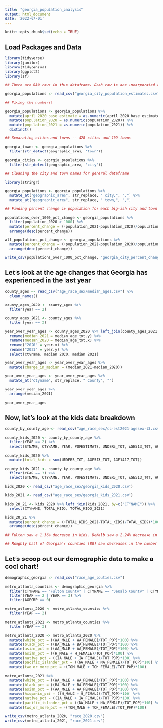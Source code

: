 ```yaml
---
title: "georgia_population_analysis"
output: html_document
date: '2022-07-01'
---
```


```r
knitr::opts_chunk$set(echo = TRUE)
```

## Load Packages and Data

```r

library(tidyverse)
library(janitor)
library(tidycensus)
library(ggplot2)
library(sf)

## There are 538 rows in this dataframe. Each row is one incorporated city or town in the state of Georgia. 

georgia_populations <- read_csv("georgia_city_population_estimates.csv")

## Fixing the numbers!

georgia_populations <- georgia_populations %>% 
  mutate(april_2020_base_estimate = as.numeric(april_2020_base_estimate)) %>%
  mutate(population_2020 = as.numeric(population_2020)) %>%
  mutate(population_2021 = as.numeric(population_2021)) %>%
  distinct()

## Separating cities and towns -- 428 cities and 109 towns

georgia_towns <- georgia_populations %>%
  filter(str_detect(geographic_area, 'town'))

georgia_cities <- georgia_populations %>%
  filter(str_detect(geographic_area, 'city'))

## Cleaning the city and town names for general dataframe 

library(stringr)

georgia_populations <- georgia_populations %>%
  mutate_at("geographic_area", str_replace, " city,", ",") %>%
  mutate_at("geographic_area", str_replace, " town,", ",")

## Finding percent change in population for each big-ish city and town -- There are 299 Georgia cities/towns that have a population of more than 1000 people

populations_over_1000_pct_change <- georgia_populations %>%
  filter(population_2020 > 1000) %>%
  mutate(percent_change = ((population_2021-population_2020)/population_2020)*100) %>%
  arrange(desc(percent_change))

all_populations_pct_change <- georgia_populations %>%
  mutate(percent_change = ((population_2021-population_2020)/population_2020)*100) %>%
  arrange(desc(percent_change))

write_csv(populations_over_1000_pct_change, "georgia_city_percent_change.csv")

```


## Let's look at the age changes that Georgia has experienced in the last year


```r

county_ages <- read_csv("age_race_sex/median_ages.csv") %>%
  clean_names()

county_ages_2020 <- county_ages %>%
  filter(year == 2)

county_ages_2021 <- county_ages %>%
  filter(year == 3)

year_over_year_ages <- county_ages_2020 %>% left_join(county_ages_2021, by=c("ctyname")) %>%
  rename(median_2021 = median_age_tot.y) %>%
  rename(median_2020 = median_age_tot.x) %>%
  rename("2020" = year.x) %>%
  rename("2021" = year.y) %>%
  select(ctyname, median_2020, median_2021)

year_over_year_ages <- year_over_year_ages %>%
  mutate(change_in_median = (median_2021-median_2020)) 

year_over_year_ages <- year_over_year_ages %>%
  mutate_at("ctyname", str_replace, " County", "")

year_over_year_ages %>%
  arrange(median_2021)

year_over_year_ages

```

## Now, let's look at the kids data breakdown


```r

county_by_county_age <- read_csv("age_race_sex/cc-est2021-agesex-13.csv")

county_kids_2020 <- county_by_county_age %>%
  filter(YEAR == 2) %>%
  select(STNAME, CTYNAME, YEAR, POPESTIMATE, UNDER5_TOT, AGE513_TOT, AGE1417_TOT)

county_kids_2020 %>%
  mutate(total_kids = sum(UNDER5_TOT, AGE513_TOT, AGE1417_TOT))

county_kids_2021 <- county_by_county_age %>%
  filter(YEAR == 3) %>%
  select(STNAME, CTYNAME, YEAR, POPESTIMATE, UNDER5_TOT, AGE513_TOT, AGE1417_TOT)

kids_2020 <- read_csv("age_race_sex/georgia_kids_2020.csv")

kids_2021 <- read_csv("age_race_sex/georgia_kids_2021.csv")

kids_20_21 <- kids_2020 %>% left_join(kids_2021, by=c("CTYNAME")) %>%
  select(CTYNAME, TOTAL_KIDS, TOTAL_KIDS_2021)

kids_20_21 %>%
  mutate(percent_change = ((TOTAL_KIDS_2021-TOTAL_KIDS)/TOTAL_KIDS)*100) %>%
  arrange(desc(percent_change))

## Fulton saw a 1.36% decrease in kids. DeKalb saw a 2.24% decrease in kids. Cobb saw a 1.72% decrease in kids. Gwinnett saw a .7% decrease and 

## Roughly half of Georgia's counties (88) saw decreases in the number of children in the last year. This includes decreases among all five core counties. 

```

## Let's scoop out our demographic data to make a cool chart!

```r

demographic_georgia <- read_csv("race_age_couties.csv")

metro_atlanta_counties <- demographic_georgia %>%
  filter(CTYNAME == "Fulton County" | CTYNAME == "DeKalb County" | CTYNAME == "Gwinnett County" | CTYNAME == "Clayton County" | CTYNAME == "Cobb County") %>%
  filter(YEAR == 2 | YEAR == 3) %>%
  filter(AGEGRP == 0)

metro_atlanta_2020 <- metro_atlanta_counties %>%
  filter(YEAR == 2)

metro_atlanta_2021 <- metro_atlanta_counties %>%
  filter(YEAR == 3)

metro_atlanta_2020 <- metro_atlanta_2020 %>%
  mutate(white_pct = ((WA_MALE + WA_FEMALE)/TOT_POP)*100) %>%
  mutate(black_pct = ((BA_MALE + BA_FEMALE)/TOT_POP)*100) %>%
  mutate(asian_pct = ((AA_MALE + AA_FEMALE)/TOT_POP)*100) %>%
  mutate(asian_pct = ((H_MALE + H_FEMALE)/TOT_POP)*100) %>% 
  mutate(native_pct = ((IA_MALE + IA_FEMALE)/TOT_POP)*100) %>%
  mutate(pacific_islander_pct = ((NA_MALE + NA_FEMALE)/TOT_POP)*100) %>%
  mutate(two_or_more_pct = ((TOM_MALE + TOM_FEMALE)/TOT_POP)*100)

metro_atlanta_2021 %>%
  mutate(white_pct = ((WA_MALE + WA_FEMALE)/TOT_POP)*100) %>%
  mutate(black_pct = ((BA_MALE + BA_FEMALE)/TOT_POP)*100) %>%
  mutate(asian_pct = ((AA_MALE + AA_FEMALE)/TOT_POP)*100) %>%
  mutate(hispanic_pct = ((H_MALE + H_FEMALE)/TOT_POP)*100) %>% 
  mutate(native_pct = ((IA_MALE + IA_FEMALE)/TOT_POP)*100) %>%
  mutate(pacific_islander_pct = ((NA_MALE + NA_FEMALE)/TOT_POP)*100) %>%
  mutate(two_or_more_pct = ((TOM_MALE + TOM_FEMALE)/TOT_POP)*100)

write_csv(metro_atlanta_2020, "race_2020.csv")
write_csv(metro_atlanta_2021, "race_2021.csv")

```



